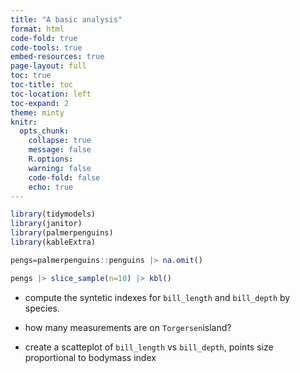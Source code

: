 ```yaml
---
title: "A basic analysis"
format: html
code-fold: true
code-tools: true
embed-resources: true
page-layout: full
toc: true
toc-title: toc
toc-location: left
toc-expand: 2
theme: minty
knitr:
  opts_chunk: 
    collapse: true
    message: false
    R.options:
    warning: false
    code-fold: false
    echo: true
---
```



```r
library(tidymodels)
library(janitor)
library(palmerpenguins)
library(kableExtra)
```

```r
pengs=palmerpenguins::penguins |> na.omit()

pengs |> slice_sample(n=10) |> kbl()

```


- compute the syntetic indexes  for `bill_length` and `bill_depth` by species.


- how many measurements are on  `Torgersen`island? 

- create a scatteplot of `bill_length` vs `bill_depth`, points size proportional to bodymass index
  
